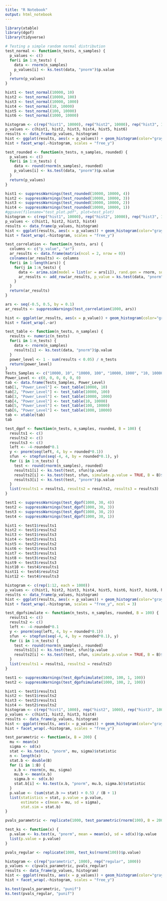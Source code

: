 ```yaml
---
title: "R Notebook"
output: html_notebook
---
```


```r
library(xtable)
library(dgof)
library(tidyverse)
```

```r
# Testing a simple random normal distribution
test_normal <- function(n_tests, n_samples) {
  p_values <- c()
  for(i in 1:n_tests) {
    data <- rnorm(n_samples)
    p_values[i] <- ks.test(data, "pnorm")$p.value
  }
  return(p_values)
}

hist1 <- test_normal(10000, 10)
hist2 <- test_normal(10000, 100)
hist3 <- test_normal(10000, 1000)
hist4 <- test_normal(10, 10000)
hist5 <- test_normal(100, 10000)
hist6 <- test_normal(1000, 10000)

histogram <- c(rep("hist1", 10000), rep("hist2", 10000), rep("hist3", 10000), rep("hist4", 10), rep("hist5", 100), rep("hist6", 1000))
p_values <- c(hist1, hist2, hist3, hist4, hist5, hist6)
results <- data_frame(p_values, histogram)
hist <- ggplot(results, aes(x = p_values)) + geom_histogram(color="gray", fill="white", bins = 20)
hist + facet_wrap(.~histogram, scales = "free_y")
```

```r
test_rounded <- function(n_tests, n_samples, rounded) {
  p_values <- c()
  for(i in 1:n_tests) {
    data <- round(rnorm(n_samples), rounded)
    p_values[i] <- ks.test(data, "pnorm")$p.value
  }
  return(p_values)
}

hist1 <- suppressWarnings(test_rounded(10000, 10000, 4))
hist2 <- suppressWarnings(test_rounded(10000, 10000, 3))
hist3 <- suppressWarnings(test_rounded(10000, 10000, 2))
hist4 <- suppressWarnings(test_rounded(10000, 10000, 1))
#ggsave(filename="test_plot.pdf", plot=test_plot)
histogram <- c(rep("hist1", 10000), rep("hist2", 10000), rep("hist3", 10000), rep("hist4", 10000))
p_values <- c(hist1, hist2, hist3, hist4)
results <- data_frame(p_values, histogram)
hist <- ggplot(results, aes(x = p_values)) + geom_histogram(color="gray", fill="white", bins = 20)
hist + facet_wrap(.~histogram, scales = "free_y")
```

```r
test_correlation <- function(n_tests, ars) {
  columns <- c("p_value", "ar")
  ar_results <- data.frame(matrix(ncol = 2, nrow = 0))
  colnames(ar_results) <- columns
  for(i in 1:length(ars)) {
    for(j in 1:n_tests) {
      data <- arima.sim(model = list(ar = ars[i]), rand.gen = rnorm, sd = sqrt(1-ars[i]^2), n = 500)
      ar_results <- add_row(ar_results, p_value = ks.test(data, "pnorm")$p.value, ar = ars[i])
    }
  }
  return(ar_results)
}

ars <- seq(-0.5, 0.5, by = 0.1)
ar_results <- suppressWarnings(test_correlation(1000, ars))
```

```r
hist <- ggplot(ar_results, aes(x = p_value)) + geom_histogram(color="gray", fill="white", bins = 20)
hist + facet_wrap(.~ar)
```
```r
test_table <- function(n_tests, n_samples) {
  results <- numeric(n_tests)
  for(i in 1:n_tests) {
    data <- rnorm(n_samples)
    results[i] <- ks.test(data, "pnorm")$p.value
  }
  power_level <- 1 - sum(results < 0.05) / n_tests
  return(power_level)
}
Tests_Samples <- c("10000, 10", "10000, 100", "10000, 1000", "10, 10000", "100, 10000", "1000, 10000")
Power_Level <- c(0, 0, 0, 0, 0, 0)
tab <- data.frame(Tests_Samples, Power_Level)
tab[1, "Power_Level"] <- test_table(10000, 10)
tab[2, "Power_Level"] <- test_table(10000, 100)
tab[3, "Power_Level"] <- test_table(10000, 1000)
tab[4, "Power_Level"] <- test_table(10, 10000)
tab[5, "Power_Level"] <- test_table(100, 10000)
tab[6, "Power_Level"] <- test_table(1000, 10000)
tab <- xtable(tab)
tab
```

```r
test_dgof <- function(n_tests, n_samples, rounded, B = 100) {
  results1 <- c()
  results2 <- c()
  results3 <- c()
  left <- -4-rounded*0.1
  y <- pnorm(seq(left, 4, by = rounded*0.1))
  sfun  <- stepfun(seq(-4, 4, by = rounded*0.1), y)
  for (i in 1:n_tests) {
    test <- round(rnorm(n_samples), rounded)
    results1[i] <- ks.test(test, sfun)$p.value
    results2[i] <- ks.test(test, sfun, simulate.p.value = TRUE, B = B)$p.value
    results3[i] <- ks.test(test, "pnorm")$p.value
  }
  list(results1 = results1, results2 = results2, results3 = results3)
}

test1 <- suppressWarnings(test_dgof(1000, 30, 4))
test2 <- suppressWarnings(test_dgof(1000, 30, 3))
test3 <- suppressWarnings(test_dgof(1000, 30, 2))
test4 <- suppressWarnings(test_dgof(1000, 30, 1))

hist1 <- test1$results1
hist2 <- test1$results2
hsit3 <- test1$results3
hist4 <- test2$results1
hist5 <- test2$results2
hist6 <- test2$results3
hist7 <- test3$results1
hist8 <- test3$results2
hist9 <- test3$results3
hist10 <- test4$results1
hist11 <- test4$results2
hist12 <- test4$results3

histogram <- c(rep(1:12, each = 1000))
p_values <- c(hist1, hist2, hist3, hist4, hist5, hist6, hist7, hist8, hist9, hist10, hist11, hist12)
results <- data_frame(p_values, histogram)
hist <- ggplot(results, aes(x = p_values)) + geom_histogram(color="gray", fill="white", bins = 20)
hist + facet_wrap(.~histogram, scales = "free_y", ncol = 3)
```

```r
test_dgofsimulate <- function(n_tests, n_samples, rounded, B = 100) {
  results1 <- c()
  results2 <- c()
  left <- -4-rounded*0.1
  y <- pnorm(seq(left, 4, by = rounded*0.1))
  sfun  <- stepfun(seq(-4, 4, by = rounded*0.1), y)
  for (i in 1:n_tests) {
    test <- round(rnorm(n_samples), rounded)
    results1[i] <- ks.test(test, sfun)$p.value
    results2[i] <- ks.test(test, sfun, simulate.p.value = TRUE, B = B)$p.value
  }
  list(results1 = results1, results2 = results2)
}

test1 <- suppressWarnings(test_dgofsimulate(1000, 100, 1, 100))
test2 <- suppressWarnings(test_dgofsimulate(1000, 100, 2, 100))

hist1 <- test1$results1
hist2 <- test1$results2
hist3 <- test2$results1
hist4 <- test2$results2
histogram <- c(rep("hist1", 1000), rep("hist2", 1000), rep("hist3", 1000), rep("hist4", 1000))
p_values <- c(hist1, hist2, hist3, hist4)
results <- data_frame(p_values, histogram)
hist <- ggplot(results, aes(x = p_values)) + geom_histogram(color="gray", fill="white", bins = 20)
hist + facet_wrap(.~histogram, scales = "free_y")
```

```r
test_parametric <- function(x, B = 200) {
  mu <- mean(x)
  sigma <- sd(x)
  stat <- ks.test(x, "pnorm", mu, sigma)$statistic
  n <- length(x)
  stat.b <- double(B)
  for (i in 1:B) {
    x.b <- rnorm(n, mu, sigma)
    mu.b <- mean(x.b)
    sigma.b <- sd(x.b)
    stat.b[i] <- ks.test(x.b, "pnorm", mu.b, sigma.b)$statistic
  }
  p.value <- (sum(stat.b >= stat) + 0.5) / (B + 1)
  list(statistics = stat, p.value = p.value, 
       estimate = c(mean = mu, sd = sigma),
       stat.sim = stat.b)
}

pvals_parametric <- replicate(1000, test_parametric(rnorm(100), B = 200)$p.value)

test_ks <- function(x) {
  p.value <- ks.test(x, "pnorm", mean = mean(x), sd = sd(x))$p.value
  list(p.value = p.value)
}

pvals_regular <- replicate(1000, test_ks(rnorm(100))$p.value)

histogram <- c(rep("parametric", 1000), rep("regular", 1000))
p_values <- c(pvals_parametric, pvals_regular)
results <- data_frame(p_values, histogram)
hist <- ggplot(results, aes(x = p_values)) + geom_histogram(color="gray", fill="white", bins = 20)
hist + facet_wrap(.~histogram, scales = "free_y")

ks.test(pvals_parametric, "punif")
ks.test(pvals_regular, "punif")
```